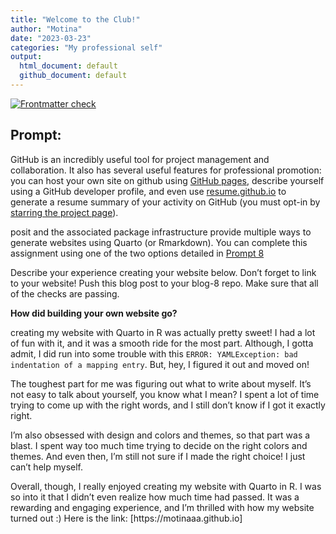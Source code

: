 ```yaml
---
title: "Welcome to the Club!"
author: "Motina"
date: "2023-03-23"
categories: "My professional self"
output:
  html_document: default
  github_document: default
---
```



<!-- README.md is generated from README.Rmd. Please edit that file -->
<!-- badges: start -->
[![Frontmatter check](../../actions/workflows/check-yaml.yaml/badge.svg)](../../actions/workflows/check-yaml.yaml)
<!-- badges: end -->

## Prompt:

GitHub is an incredibly useful tool for project management and collaboration. It also has several useful features for professional promotion: you can host your own site on github using [GitHub pages](https://pages.github.com/), describe yourself using a GitHub developer profile, and even use [resume.github.io](http://resume.github.io/) to generate a resume summary of your activity on GitHub (you must opt-in by [starring the project page](https://github.com/resume/resume.github.com)). 

posit and the associated package infrastructure provide multiple ways to generate websites using Quarto (or Rmarkdown). You can complete this assignment using one of the two options detailed in [Prompt 8](https://stat585-at-isu.github.io/blog-2023/Prompts/Blog-8/Prompt.html)

Describe your experience creating your website below. Don't forget to link to your website! Push this blog post to your blog-8 repo. Make sure that all of the checks are passing.

**How did building your own website go?**

creating my website with Quarto in R was actually pretty sweet! I had a lot of fun with it, and it was a smooth ride for the most part. Although, I gotta admit, I did run into some trouble with this `ERROR: YAMLException: bad indentation of a mapping entry`. But, hey, I figured it out and moved on!

The toughest part for me was figuring out what to write about myself. It's not easy to talk about yourself, you know what I mean? I spent a lot of time trying to come up with the right words, and I still don't know if I got it exactly right.

I'm also obsessed with design and colors and themes, so that part was a blast. I spent way too much time trying to decide on the right colors and themes. And even then, I'm still not sure if I made the right choice! I just can't help myself.

Overall, though, I really enjoyed creating my website with Quarto in R. I was so into it that I didn't even realize how much time had passed. It was a rewarding and engaging experience, and I'm thrilled with how my website turned out :)
Here is the link: [https://motinaaa.github.io]
